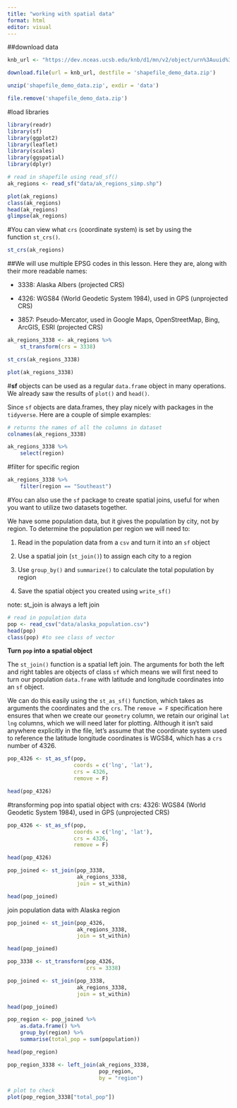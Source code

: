 ```yaml
---
title: "working with spatial data"
format: html
editor: visual
---
```


##download data

```r
knb_url <- "https://dev.nceas.ucsb.edu/knb/d1/mn/v2/object/urn%3Auuid%3Aaceaecb2-1ce0-4d41-a839-d3607d32bb58"

download.file(url = knb_url, destfile = 'shapefile_demo_data.zip')

unzip('shapefile_demo_data.zip', exdir = 'data')

file.remove('shapefile_demo_data.zip')
```

#load libraries

```r
library(readr)
library(sf)
library(ggplot2)
library(leaflet)
library(scales)
library(ggspatial)
library(dplyr)
```

```r
# read in shapefile using read_sf()
ak_regions <- read_sf("data/ak_regions_simp.shp")

plot(ak_regions)
class(ak_regions)
head(ak_regions)
glimpse(ak_regions)

```

#You can view what `crs` (coordinate system) is set by using the function `st_crs()`.

```r
st_crs(ak_regions)

```

##We will use multiple EPSG codes in this lesson. Here they are, along with their more readable names:

-   3338: Alaska Albers (projected CRS)

-   4326: WGS84 (World Geodetic System 1984), used in GPS (unprojected CRS)

-   3857: Pseudo-Mercator, used in Google Maps, OpenStreetMap, Bing, ArcGIS, ESRI (projected CRS)

```r
ak_regions_3338 <- ak_regions %>%
    st_transform(crs = 3338)

st_crs(ak_regions_3338)
```

```r
plot(ak_regions_3338)
```

\#**sf** objects can be used as a regular `data.frame` object in many operations. We already saw the results of `plot()` and `head()`.

Since `sf` objects are data.frames, they play nicely with packages in the `tidyverse`. Here are a couple of simple examples:

```r
# returns the names of all the columns in dataset
colnames(ak_regions_3338)
```

```r
ak_regions_3338 %>%
    select(region)
```

#filter for specific region

```r
ak_regions_3338 %>%
    filter(region == "Southeast")

```

#You can also use the `sf` package to create spatial joins, useful for when you want to utilize two datasets together.

We have some population data, but it gives the population by city, not by region. To determine the population per region we will need to:

1.  Read in the population data from a `csv` and turn it into an `sf` object

2.  Use a spatial join (`st_join()`) to assign each city to a region

3.  Use `group_by()` and `summarize()` to calculate the total population by region

4.  Save the spatial object you created using `write_sf()`

note: st_join is always a left join

```r
# read in population data
pop <- read_csv("data/alaska_population.csv")
head(pop)
class(pop) #to see class of vector
```

**Turn `pop` into a spatial object**

The `st_join()` function is a spatial left join. The arguments for both the left and right tables are objects of class `sf` which means we will first need to turn our population `data.frame` with latitude and longitude coordinates into an `sf` object.

We can do this easily using the `st_as_sf()` function, which takes as arguments the coordinates and the `crs`. The `remove = F` specification here ensures that when we create our `geometry` column, we retain our original `lat` `lng` columns, which we will need later for plotting. Although it isn’t said anywhere explicitly in the file, let’s assume that the coordinate system used to reference the latitude longitude coordinates is WGS84, which has a `crs` number of 4326.

```r
pop_4326 <- st_as_sf(pop,
                     coords = c('lng', 'lat'),
                     crs = 4326,
                     remove = F)

head(pop_4326)
```

#transforming pop into spatial object with crs: 4326: WGS84 (World Geodetic System 1984), used in GPS (unprojected CRS)

```r
pop_4326 <- st_as_sf(pop,
                     coords = c('lng', 'lat'),
                     crs = 4326,
                     remove = F)

head(pop_4326)
```

```r
pop_joined <- st_join(pop_3338, 
                      ak_regions_3338, 
                      join = st_within)

head(pop_joined)
```

join population data with Alaska region

```r
pop_joined <- st_join(pop_4326, 
                      ak_regions_3338, 
                      join = st_within)

head(pop_joined)
```

```r
pop_3338 <- st_transform(pop_4326, 
                         crs = 3338)
```

```r
pop_joined <- st_join(pop_3338, 
                      ak_regions_3338, 
                      join = st_within)

head(pop_joined)
```

```r
pop_region <- pop_joined %>%
    as.data.frame() %>%
    group_by(region) %>%
    summarise(total_pop = sum(population))

head(pop_region)
```

```r
pop_region_3338 <- left_join(ak_regions_3338, 
                             pop_region, 
                             by = "region")

# plot to check
plot(pop_region_3338["total_pop"])
```
